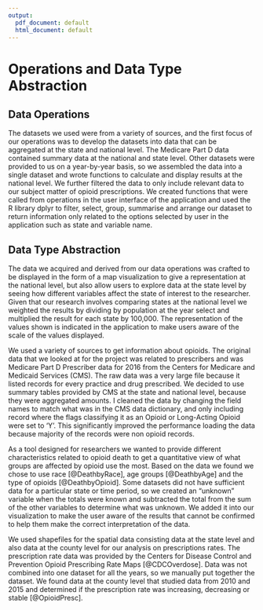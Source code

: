 ```yaml
---
output:
  pdf_document: default
  html_document: default
---
```

# Operations and Data Type Abstraction {#data}

## Data Operations

The datasets we used were from a variety of sources, and the first focus of our operations was to develop the datasets into data that can be aggregated at the state and national level. The Medicare Part D data contained summary data at the national and state level. Other datasets were provided to us on a year-by-year basis, so we assembled the data into a single dataset and wrote functions to calculate and display results at the national level. We further filtered the data to only include relevant data to our subject matter of opioid prescriptions. We created functions that were called from operations in the user interface of the application and used the R library dplyr to filter, select, group, summarise and arrange our dataset to return information only related to the options selected by user in the application such as state and variable name.


## Data Type Abstraction

The data we acquired and derived from our data operations was crafted to be displayed in the form of a map visualization to give a representation at the national level, but also allow users to explore data at the state level by seeing how different variables affect the state of interest to the researcher.  Given that our research involves comparing states at the national level we weighted the results by dividing by population at the year select and multiplied the result for each state by  100,000.  The representation of the values shown is indicated in the application to make users aware of the scale of the values displayed.

We used a variety of sources to get information about opioids.  The original data that we looked at for the project was related to prescribers and was Medicare Part D Prescriber data for 2016 from the Centers for Medicare and Medicaid Services (CMS).  The raw data was a very large file because it listed records for every practice and drug prescribed.  We decided to use summary tables provided by CMS at the state and national level, because they were aggregated amounts.  I cleaned the data by changing the field names to match what was in the CMS data dictionary, and only including record where the flags classifying it as an Opioid or Long-Acting Opioid were set to ‘Y’.  This significantly improved the performance loading the data because majority of the records were non opioid records.

As a tool designed for researchers we wanted to provide different characteristics related to opioid death to get a quantitative view of what groups are affected by opioid use the most.  Based on the data we found we chose to use race [@DeathbyRace], age groups [@DeathbyAge] and the type of opioids [@DeathbyOpioid].  Some datasets did not have sufficient data for a particular state or time period, so we created an “unknown” variable when the totals were known and subtracted the total from the sum of the other variables to determine what was unknown.  We added it into our visualization to make the user aware of the results that cannot be confirmed to help them make the correct interpretation of the data.

We used shapefiles for the spatial data consisting data at the state level and also data at the county level for our analysis on prescriptions rates.  The prescription rate data was provided by the Centers for Disease Control and Prevention Opioid Prescribing Rate Maps [@CDCOverdose].  Data was not combined into one dataset for all the years, so we manually put together the dataset.   We found data at the county level that studied data from 2010 and 2015 and determined if the prescription rate was increasing, decreasing or stable [@OpioidPresc].
